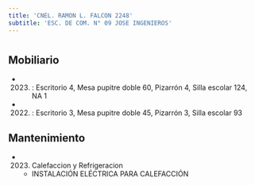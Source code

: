 ```yaml
---
title: 'CNEL. RAMON L. FALCON 2248'
subtitle: 'ESC. DE COM. N° 09 JOSE INGENIEROS'
---
```


#


## Mobiliario

*  (2023) : Escritorio 4, Mesa pupitre doble 60, Pizarrón 4, Silla escolar 124, NA 1 

*  (2022) : Escritorio 3, Mesa pupitre doble 45, Pizarrón 3, Silla escolar 93 





## Mantenimiento

*  (2023) Calefaccion y Refrigeracion 
    + INSTALACIÓN ELÉCTRICA PARA CALEFACCIÓN




